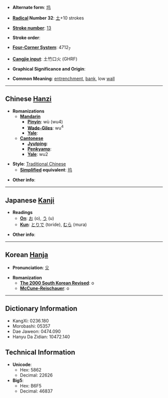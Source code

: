 * '''Alternate form''': [[坞]]

* '''[[Wiktionary:Chinese radical index| Radical]] Number 32''': [[Wiktionary:Chinese radical index 土|土]]+10 strokes

* '''[[Wiktionary:Chinese total strokes index|Stroke number]]''': [[Wiktionary:Chinese total strokes index 13|13]]

* '''Stroke order''': 

* '''[[Wiktionary:Chinese four corner index|Four-Corner System]]''': 4712<sub>7</sub>

* '''[[Wiktionary:Chinese Cangjie index|Cangjie input]]''': 土竹口火 (GHRF)

* '''Graphical Significance and Origin''': 

* '''Common Meaning''': [[entrenchment]], [[bank]], low [[wall]]

----

== Chinese [[Hanzi]] ==

* '''Romanizations'''
** '''[[Mandarin]]'''
*** '''[[Pinyin]]''': wù (wu4)
*** '''[[Wade-Giles]]''': wu<sup>4</sup>
*** '''[[Yale]]''': 
** '''[[Cantonese]]'''
*** '''[[Jyutping]]''':
*** '''[[Penkyamp]]''': 
*** '''[[Yale]]''': wu2

* '''Style''': [[Traditional Chinese]] 
** '''[[Simplified Chinese|Simplified]] equivalent''': [[坞]]

* '''Other info''': 

----

== Japanese [[Kanji]] ==

* '''Readings'''
** '''[[On]]''': [[お]] (o), [[う]] (u)
** '''[[Kun]]''': [[とりで]] (toride), [[むら]] (mura)

* '''Other info''':  

----

== Korean [[Hanja]] ==

* '''Pronunciation''': [[오]]

* '''Romanization'''
** '''[[The 2000 South Korean Revised Romanization|The 2000 South Korean Revised]]''': o
** '''[[McCune-Reischauer]]''': o

----

== Dictionary Information ==

* KangXi: 0236.180
* Morobashi: 05357
* Dae Jaweon: 0474.090
* Hanyu Da Zidian: 10472.140

== Technical Information ==

* '''Unicode''':
** Hex: 5862
** Decimal: 22626
* '''Big5''':
** Hex: B6F5
** Decimal: 46837
